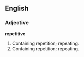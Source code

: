 ==English==

===Adjective===

'''repetitive'''

#Containing repetition; repeating.
#Containing repetition; repeating.